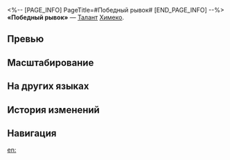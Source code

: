 <%-- [PAGE_INFO]
PageTitle=#Победный рывок#
[END_PAGE_INFO] --%>
{{Навык Инфобокс
|Название         = Победный рывок
|Изображение      = Навык Победный рывок.png
|Персонаж         = Химеко
|Тип              = Талант
|Тэг              = Групповая атака
|УронСтойк        = 10
|ЭнергияГен       = 10
|Энергия          = 
|Длительность     = 
|Описание         = При пробитии уязвимости противника Химеко получает 1 уровень Заряда до макс. 3 ур.<br />Если Химеко имеет полный Заряд, когда союзник проводит атаку, она немедленно выполняет {{Доп эффект|бонус-атаку}}, которая наносит всем противникам огненный урон, равный {{Цвет|Выделенный|70%—154%}} от её силы атаки, и расходует все уровни Заряда.<br />Химеко получает 1 уровень Заряда в начале боя.
|Свойство1        = 
|Масштабирование1 = 
}}
'''«Победный рывок»''' — [[Талант]] [[Химеко]].

==Превью==
{{Превью
|Файл = Победный рывок Превью
}}

==Масштабирование==
{{Масштабирование навыка
|70%;77%;84%;91%;98%;105%;113.75%;122.5%;131.25%;140%;147%;154%;161%;168%;175%
}}

==На других языках==
{{На других языках
|en   = Victory Rush
|zhs  = 乘胜追击
|zht  = 乘勝追擊
|ja   = {{Rubi|乗勝追撃|じょうしょうついげき}}
|ko   = 기세 몰이
|es   = Carrera de la victoria
|fr   = Ruée vers la victoire
|ru   = Победный рывок
|th   = Victory Rush
|vi   = Truy Kích Dồn Dập
|de   = Siegesrausch
|id   = Victory Rush
|pt   = Corrida da Vitória
}}

==История изменений==
{{История изменений|3.5}}

==Навигация==
{{Навык Навбокс|Химеко}}

[[en:]]